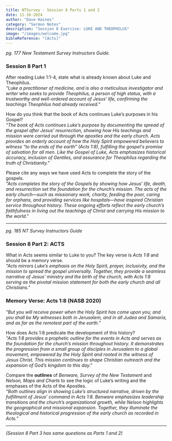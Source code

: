 ```yaml
---
title: NTSurvey - Session 8 Parts 1 and 2
date: 11-16-2024
author: "Dave Haines"
category: "Sermon Notes"
description: "Session 8 Exercise: LUKE AND THEOPHILUS"
image: "/images/welcome.jpg"
bibleReference: "[Acts]"
---
```


*pg. 177 New Testament Survey Instructors Guide.*  

### Session 8 Part 1

After reading Luke 1:1-4, state what is already known about Luke and Theophilus.  
*"Luke a practitioner of medicine, and is also a meticulous investigator and writer who seeks to provide Theophilus, a person of high status, with a trustworthy and well-ordered account of Jesus’ life, confirming the teachings Theophilus had already received."*  

How do you think that the book of Acts continues Luke’s purposes in his Gospel?  
*"The book of Acts continues Luke’s purpose by documenting the spread of the gospel after Jesus’ resurrection, showing how His teachings and mission were carried out through the apostles and the early church. Acts provides an orderly account of how the Holy Spirit empowered believers to witness “to the ends of the earth” (Acts 1:8), fulfilling the gospel's promise of salvation for all men. Like the Gospel of Luke, Acts emphasizes historical accuracy, inclusion of Gentiles, and assurance for Theophilus regarding the truth of Christianity."*  

Please cite any ways we have used Acts to complete the story of the gospels.  
*"Acts completes the story of the Gospels by showing how Jesus’ life, death, and resurrection set the foundation for the church’s mission. The acts of the early church—such as missionary work, charity, feeding the poor, caring for orphans, and providing services like hospitals—have inspired Christian service throughout history. These ongoing efforts reflect the early church’s faithfulness in living out the teachings of Christ and carrying His mission to the world."*  

---

*pg. 185 NT Survey Instructors Guide*
### Session 8 Part 2: ACTS

What in Acts seems similar to Luke to you? The key verse is *Acts 1:8* and should be a memory verse.  
*"Acts mirrors Luke’s emphasis on the Holy Spirit, prayer, inclusivity, and the mission to spread the gospel universally. Together, they provide a seamless narrative of Jesus’ ministry and the birth of the church, with Acts 1:8 serving as the pivotal mission statement for both the early church and all Christians."*  

### **Memory Verse: Acts 1:8 (NASB 2020)**  
*"But you will receive power when the Holy Spirit has come upon you; and you shall be My witnesses both in Jerusalem, and in all Judea and Samaria, and as far as the remotest part of the earth."*  
 

How does Acts 1:8 predicate the development of this history?  
*"Acts 1:8 provides a prophetic outline for the events in Acts and serves as the foundation for the church’s mission throughout history. It demonstrates the progression from a small group of disciples in Jerusalem to a global movement, empowered by the Holy Spirit and rooted in the witness of Jesus Christ. This mission continues to shape Christian outreach and the expansion of God’s kingdom to this day."*  

Compare the **outlines** of *Benware, Survey of the New Testament* and *Nelson, Maps and Charts* to see the logic of Luke’s writing and the emphases of the Acts of the Apostles.  
*"Both outlines align in showing Luke’s structured narrative, driven by the fulfillment of Jesus’ command in Acts 1:8. Benware emphasizes leadership transitions and the church’s organizational growth, while Nelson highlights the geographical and missional expansion. Together, they illuminate the theological and historical progression of the early church as recorded in Acts."*  

---

*(Session 8 Part 3 has same questions as Parts 1 and 2)*

